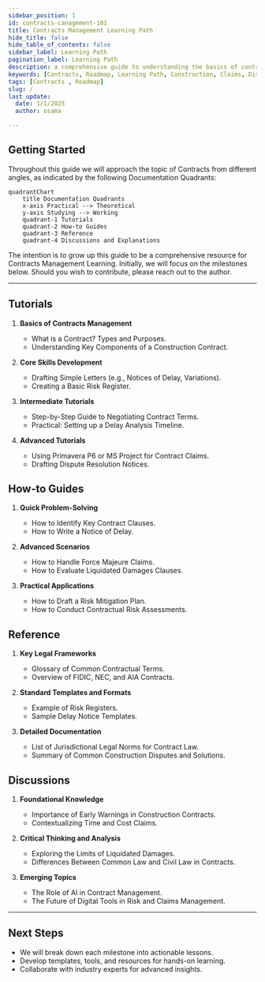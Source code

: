 ```yaml
---
sidebar_position: 1
id: contracts-canagement-101
title: Contracts Management Learning Path
hide_title: false
hide_table_of_contents: false
sidebar_label: Learning Path
pagination_label: Learning Path
description: a comprehensive guide to understanding the basics of contracts, developing core skills, and mastering advanced concepts in the field.
keywords: [Contracts, Roadmap, Learning Path, Construction, Claims, Disputes, Risk Management, FIDIC, NEC, AIA, Legal, AI, Digital Tools, Templates, Guides, Tutorials, Reference, Discussions, How-to, Basics]
tags: [Contracts , Roadmap]
slug: /
last_update:
  date: 1/1/2025
  author: osama

---
```





## Getting Started


Throughout this guide we will approach the topic of Contracts from different angles, as indicated by the following Documentation Quadrants:


```mermaid
quadrantChart
    title Documentation Quadrants
    x-axis Practical --> Theoretical
    y-axis Studying --> Working
    quadrant-1 Tutorials
    quadrant-2 How-to Guides
    quadrant-3 Reference
    quadrant-4 Discussions and Explanations

```

The intention is to grow up this guide to be a comprehensive resource for Contracts Management Learning. 
Initially, we will focus on the milestones below. 
Should you wish to contribute, please reach out to the author.

---


## **Tutorials**


1. **Basics of Contracts Management**

   - What is a Contract? Types and Purposes.
   - Understanding Key Components of a Construction Contract.

2. **Core Skills Development**

   - Drafting Simple Letters (e.g., Notices of Delay, Variations).
   - Creating a Basic Risk Register.

3. **Intermediate Tutorials**

   - Step-by-Step Guide to Negotiating Contract Terms.
   - Practical: Setting up a Delay Analysis Timeline.

4. **Advanced Tutorials**

   - Using Primavera P6 or MS Project for Contract Claims.
   - Drafting Dispute Resolution Notices.

## **How-to Guides**

1. **Quick Problem-Solving**

   - How to Identify Key Contract Clauses.
   - How to Write a Notice of Delay.

2. **Advanced Scenarios**

   - How to Handle Force Majeure Claims.
   - How to Evaluate Liquidated Damages Clauses.

3. **Practical Applications**

   - How to Draft a Risk Mitigation Plan.
   - How to Conduct Contractual Risk Assessments.

## **Reference**

1. **Key Legal Frameworks**

   - Glossary of Common Contractual Terms.
   - Overview of FIDIC, NEC, and AIA Contracts.

2. **Standard Templates and Formats**

   - Example of Risk Registers.
   - Sample Delay Notice Templates.

3. **Detailed Documentation**

   - List of Jurisdictional Legal Norms for Contract Law.
   - Summary of Common Construction Disputes and Solutions.

## **Discussions**

1. **Foundational Knowledge**

   - Importance of Early Warnings in Construction Contracts.
   - Contextualizing Time and Cost Claims.

2. **Critical Thinking and Analysis**

   - Exploring the Limits of Liquidated Damages.
   - Differences Between Common Law and Civil Law in Contracts.

3. **Emerging Topics**

   - The Role of AI in Contract Management.
   - The Future of Digital Tools in Risk and Claims Management.

---

## **Next Steps**

- We will break down each milestone into actionable lessons.
- Develop templates, tools, and resources for hands-on learning.
- Collaborate with industry experts for advanced insights.
